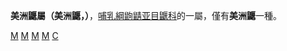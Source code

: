 {{更新|time=2019-09-08T13:47:48+00:00}}
{{Speciesbox
| name = 美洲鼴
| image = ScalopusAquaticus.jpg
| status = LC
| status_system = IUCN3.1
| status_ref =<ref name=iucn>{{IUCN2009.2|assessor=Matson, J.|assessor2=Woodman, N.|assessor3=Castro-Arellano, I.|assessor4=de Grammont, P.C.|last-assessor-amp=yes|year=2008|id= 41471|title= Scalopus aquaticus|downloaded=9 February 2010}}</ref>
| genus = Scalopus
| species = aquaticus
| authority = [[Carl_Linnaeus|Linnaeus]], 1758
| range_map = Eastern Mole range.png
| range_map_caption = 分佈範圍：主要是[[美國|美國]]東部
}}

'''美洲鼴屬（美洲鼴，{{lang|en|Scalopus }}）'''，[[哺乳綱|哺乳綱]][[鼩鼱亚目|鼩鼱亚目]][[鼴科|鼴科]]的一屬，僅有'''美洲鼴'''一種。

{{mammal-stub}}
{{Taxonbar}}
[[Category:鼴科|M]]
[[Category:卡尔·林奈命名的生物分类|M]]
[[Category:1758年描述的哺乳动物|M]]
[[Category:美国哺乳动物|M]]
[[Category:墨西哥哺乳动物|C]]